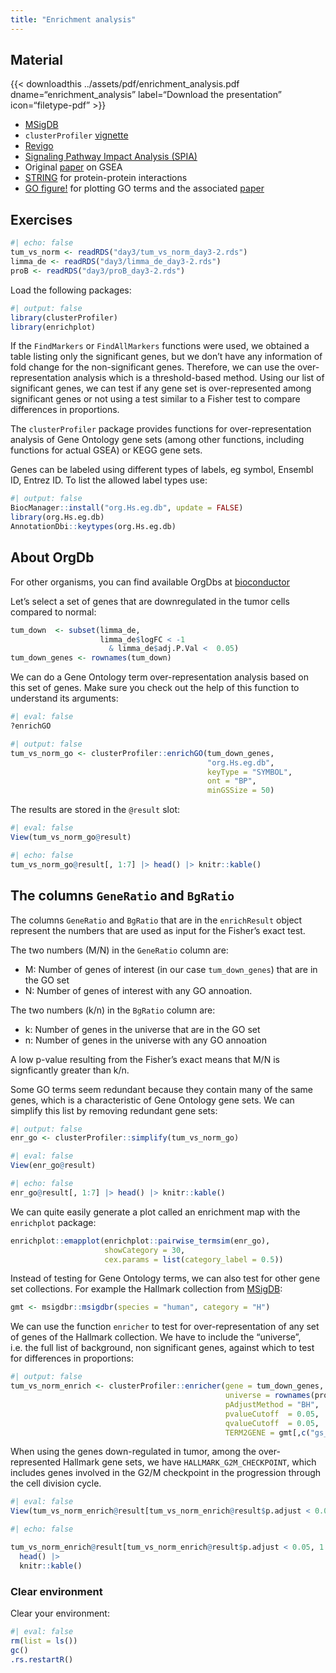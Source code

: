 ```yaml
---
title: "Enrichment analysis"
---
```


## Material

{{< downloadthis ../assets/pdf/enrichment_analysis.pdf dname="enrichment_analysis" label="Download the presentation" icon="filetype-pdf" >}}

- [MSigDB](http://www.gsea-msigdb.org/gsea/msigdb/index.jsp)
- `clusterProfiler` [vignette](https://bioconductor.org/packages/release/bioc/vignettes/clusterProfiler/inst/doc/clusterProfiler.html)
- [Revigo](http://revigo.irb.hr/)
- [Signaling Pathway Impact Analysis (SPIA)](https://bioconductor.org/packages/release/bioc/html/SPIA.html)
- Original [paper](https://www.pnas.org/content/102/43/15545) on GSEA
- [STRING](https://string-db.org/) for protein-protein interactions
- [GO figure!](https://gitlab.com/evogenlab/GO-Figure) for plotting GO terms and the associated [paper](https://www.frontiersin.org/articles/10.3389/fbinf.2021.638255/full)

## Exercises

```r
#| echo: false
tum_vs_norm <- readRDS("day3/tum_vs_norm_day3-2.rds")
limma_de <- readRDS("day3/limma_de_day3-2.rds")
proB <- readRDS("day3/proB_day3-2.rds")
```

Load the following packages:

```r
#| output: false
library(clusterProfiler)
library(enrichplot)
```

If the `FindMarkers` or `FindAllMarkers` functions were used,
we obtained a table listing only the significant genes,
but we don't have any information of fold change for the non-significant
genes. Therefore, we can use the over-representation analysis
which is a threshold-based method.
Using our list of significant genes, we can test
if any gene set is over-represented among significant genes or not using a test
similar to a Fisher test to compare differences in proportions.

The `clusterProfiler` package provides functions for over-representation
analysis of Gene Ontology gene sets (among other functions, including functions for actual GSEA) or KEGG gene sets.

Genes can be labeled using different types of labels, eg
symbol, Ensembl ID, Entrez ID. To list the allowed
label types use:

```r
#| output: false
BiocManager::install("org.Hs.eg.db", update = FALSE)
library(org.Hs.eg.db)
AnnotationDbi::keytypes(org.Hs.eg.db)
```

::: {.callout-info}
## About OrgDb
For other organisms, you can find available OrgDbs at [bioconductor](http://bioconductor.org/packages/release/BiocViews.html#___OrgDb)
:::

Let's select a set of genes that are downregulated in the tumor cells compared to normal:

```r
tum_down  <- subset(limma_de,
                    limma_de$logFC < -1 
                      & limma_de$adj.P.Val <  0.05)
tum_down_genes <- rownames(tum_down)
```

We can do a Gene Ontology term over-representation analysis based on this set of genes. Make sure you check out the help of this function to understand its arguments:

```r
#| eval: false
?enrichGO
```

```r
#| output: false
tum_vs_norm_go <- clusterProfiler::enrichGO(tum_down_genes,
                                            "org.Hs.eg.db",
                                            keyType = "SYMBOL",
                                            ont = "BP",
                                            minGSSize = 50)
```

The results are stored in the `@result` slot:

```r
#| eval: false
View(tum_vs_norm_go@result)
```

```r
#| echo: false
tum_vs_norm_go@result[, 1:7] |> head() |> knitr::kable()
```

::: {.callout-note}
## The columns `GeneRatio` and `BgRatio`
The columns `GeneRatio` and `BgRatio` that are in the `enrichResult` object represent the numbers that are used as input for the Fisher's exact test. 

The two numbers (M/N) in the `GeneRatio` column are:

* M: Number of genes of interest (in our case `tum_down_genes`) that are in the GO set
* N: Number of genes of interest with any GO annoation.

The two numbers (k/n) in the `BgRatio` column are:

* k: Number of genes in the universe that are in the GO set
* n: Number of genes in the universe with any GO annoation

A low p-value resulting from the Fisher's exact means that M/N is signficantly greater than k/n. 
:::

Some GO terms seem redundant because they contain many of the same genes, which is a characteristic of Gene Ontology gene sets. We can simplify this list by removing redundant gene sets:

```r
#| output: false
enr_go <- clusterProfiler::simplify(tum_vs_norm_go)
```

```r
#| eval: false
View(enr_go@result)
```

```r
#| echo: false
enr_go@result[, 1:7] |> head() |> knitr::kable()
```

We can quite easily generate a plot called an enrichment map with the `enrichplot` package:

```r
enrichplot::emapplot(enrichplot::pairwise_termsim(enr_go),
                     showCategory = 30,
                     cex.params = list(category_label = 0.5))
```

Instead of testing for Gene Ontology terms, we can also test for other gene set collections. For example the Hallmark collection from [MSigDB](http://www.gsea-msigdb.org/gsea/msigdb/index.jsp):

```r
gmt <- msigdbr::msigdbr(species = "human", category = "H")
```

We can use the function `enricher` to test for over-representation of any set of genes of the Hallmark collection. We have to include the "universe", i.e. the full list of background, non significant genes, against which to test for differences in proportions:

```r
#| output: false
tum_vs_norm_enrich <- clusterProfiler::enricher(gene = tum_down_genes,
                                                universe = rownames(proB),
                                                pAdjustMethod = "BH",
                                                pvalueCutoff  = 0.05,
                                                qvalueCutoff  = 0.05,
                                                TERM2GENE = gmt[,c("gs_name", "gene_symbol")])
```

When using the genes down-regulated in tumor, among the over-represented Hallmark gene sets, we have `HALLMARK_G2M_CHECKPOINT`, which includes genes involved in the G2/M checkpoint in the progression through the cell division cycle.

```r
#| eval: false
View(tum_vs_norm_enrich@result[tum_vs_norm_enrich@result$p.adjust < 0.05,])
```

```r
#| echo: false

tum_vs_norm_enrich@result[tum_vs_norm_enrich@result$p.adjust < 0.05, 1:7] |> 
  head() |> 
  knitr::kable()

```

### Clear environment

Clear your environment:

```r
#| eval: false
rm(list = ls())
gc()
.rs.restartR()
```
